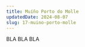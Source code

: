 ---
title: Muíño Porto do Molle
updatedDate: 2024-08-07
slug: 17-muino-porto-molle
---

BLA BLA BLA
